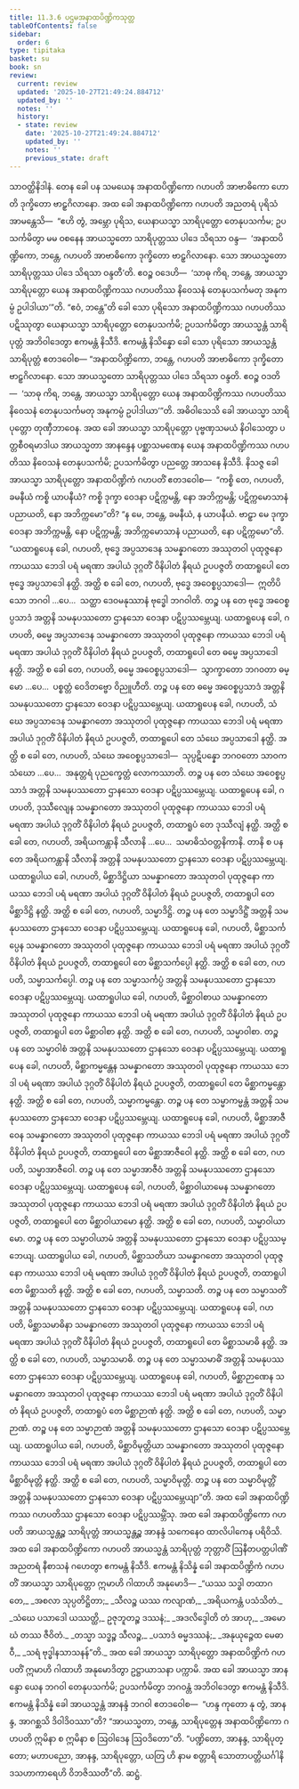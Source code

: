 ```yaml
---
title: 11.3.6 ပဌမအနာထပိဏ္ဍိကသုတ္တ
tableOfContents: false
sidebar:
  order: 6
type: tipitaka
basket: su
book: sn
review:
  current: review
  updated: '2025-10-27T21:49:24.884712'
  updated_by: ''
  notes: ''
  history:
  - state: review
    date: '2025-10-27T21:49:24.884712'
    updated_by: ''
    notes: ''
    previous_state: draft
---
```



<ReviewStatus review={frontmatter.review} showDetails={true} />

<HypothesisAnnotation frontmatter={frontmatter} />

<DynamicBreadcrumb />

<Division number="1022" book="sn" e="ch" v="18" p="432">

<Paragraph number="1942" book="sn">
သာဝတ္ထိနိဒါနံ. တေန ခေါ ပန သမယေန အနာထပိဏ္ဍိကော ဂဟပတိ အာဗာဓိကော ဟောတိ ဒုက္ခိတော ဗာဠှဂိလာနော. အထ ခေါ အနာထပိဏ္ဍိကော ဂဟပတိ အညတရံ ပုရိသံ အာမန္တေသိ—  “ဧဟိ တွံ, အမ္ဘော ပုရိသ, ယေနာယသ္မာ သာရိပုတ္တော တေနုပသင်္ကမ; ဥပသင်္ကမိတွာ မမ ဝစနေန အာယသ္မတော သာရိပုတ္တဿ ပါဒေ သိရသာ ဝန္ဒ—  ‘အနာထပိဏ္ဍိကော, ဘန္တေ, ဂဟပတိ အာဗာဓိကော ဒုက္ခိတော ဗာဠှဂိလာနော. သော အာယသ္မတော သာရိပုတ္တဿ ပါဒေ သိရသာ ဝန္ဒတီ’တိ. ဧဝဉ္စ ဝဒေဟိ—  ‘သာဓု ကိရ, ဘန္တေ, အာယသ္မာ သာရိပုတ္တော ယေန အနာထပိဏ္ဍိကဿ ဂဟပတိဿ နိဝေသနံ တေနုပသင်္ကမတု အနုကမ္ပံ ဥပါဒါယာ’”တိ.
</Paragraph>

<Paragraph number="1943" book="sn">
“ဧဝံ, ဘန္တေ”တိ ခေါ သော ပုရိသော အနာထပိဏ္ဍိကဿ ဂဟပတိဿ ပဋိဿုတွာ ယေနာယသ္မာ သာရိပုတ္တော တေနုပသင်္ကမိ; ဥပသင်္ကမိတွာ အာယသ္မန္တံ သာရိပုတ္တံ အဘိဝါဒေတွာ ဧကမန္တံ နိသီဒိ. ဧကမန္တံ နိသိန္နော ခေါ သော ပုရိသော အာယသ္မန္တံ သာရိပုတ္တံ ဧတဒဝေါစ—
</Paragraph>

<Paragraph number="1944" book="sn">
“အနာထပိဏ္ဍိကော, ဘန္တေ, ဂဟပတိ အာဗာဓိကော ဒုက္ခိတော ဗာဠှဂိလာနော. သော အာယသ္မတော သာရိပုတ္တဿ ပါဒေ သိရသာ ဝန္ဒတိ. ဧဝဉ္စ ဝဒတိ—  ‘သာဓု ကိရ, ဘန္တေ, အာယသ္မာ သာရိပုတ္တော ယေန အနာထပိဏ္ဍိကဿ ဂဟပတိဿ နိဝေသနံ တေနုပသင်္ကမတု အနုကမ္ပံ ဥပါဒါယာ’”တိ. အဓိဝါသေသိ ခေါ အာယသ္မာ သာရိပုတ္တော တုဏှီဘာဝေန.
</Paragraph>

<Paragraph number="1945" book="sn">
အထ ခေါ အာယသ္မာ သာရိပုတ္တော ပုဗ္ဗဏှသမယံ နိဝါသေတွာ ပတ္တစီဝရမာဒါယ အာယသ္မတာ အာနန္ဒေန ပစ္ဆာသမဏေန ယေန အနာထပိဏ္ဍိကဿ ဂဟပတိဿ နိဝေသနံ တေနုပသင်္ကမိ; ဥပသင်္ကမိတွာ ပညတ္တေ အာသနေ နိသီဒိ. နိသဇ္ဇ ခေါ အာယသ္မာ သာရိပုတ္တော အနာထပိဏ္ဍိကံ ဂဟပတိံ ဧတဒဝေါစ—  “ကစ္စိ တေ, ဂဟပတိ, ခမနီယံ ကစ္စိ ယာပနီယံ? ကစ္စိ ဒုက္ခာ ဝေဒနာ ပဋိက္ကမန္တိ, နော အဘိက္ကမန္တိ; ပဋိက္ကမောသာနံ ပညာယတိ, နော အဘိက္ကမော”တိ? “န မေ, ဘန္တေ, ခမနီယံ, န ယာပနီယံ. ဗာဠှာ မေ ဒုက္ခာ ဝေဒနာ အဘိက္ကမန္တိ, နော ပဋိက္ကမန္တိ; အဘိက္ကမောသာနံ ပညာယတိ, နော ပဋိက္ကမော”တိ.
</Paragraph>

<Paragraph number="1946" book="sn">
“ယထာရူပေန ခေါ, ဂဟပတိ, ဗုဒ္ဓေ အပ္ပသာဒေန သမန္နာဂတော အဿုတဝါ ပုထုဇ္ဇနော ကာယဿ ဘေဒါ ပရံ မရဏာ အပါယံ ဒုဂ္ဂတိံ ဝိနိပါတံ နိရယံ ဥပပဇ္ဇတိ တထာရူပေါ တေ ဗုဒ္ဓေ အပ္ပသာဒေါ နတ္ထိ. အတ္ထိ စ ခေါ တေ, ဂဟပတိ, ဗုဒ္ဓေ အဝေစ္စပ္ပသာဒေါ—  ဣတိပိ သော ဘဂဝါ …ပေ…  သတ္ထာ ဒေဝမနုဿာနံ ဗုဒ္ဓေါ ဘဂဝါတိ. တဉ္စ ပန တေ ဗုဒ္ဓေ အဝေစ္စပ္ပသာဒံ အတ္တနိ သမနုပဿတော ဌာနသော ဝေဒနာ ပဋိပ္ပဿမ္ဘေယျ.
</Paragraph>

<Paragraph number="1947" book="sn">
ယထာရူပေန ခေါ, ဂဟပတိ, ဓမ္မေ အပ္ပသာဒေန သမန္နာဂတော အဿုတဝါ ပုထုဇ္ဇနော ကာယဿ ဘေဒါ ပရံ မရဏာ အပါယံ ဒုဂ္ဂတိံ ဝိနိပါတံ နိရယံ ဥပပဇ္ဇတိ, တထာရူပေါ တေ ဓမ္မေ အပ္ပသာဒေါ နတ္ထိ. အတ္ထိ စ ခေါ တေ, ဂဟပတိ, ဓမ္မေ အဝေစ္စပ္ပသာဒေါ—  သွာက္ခာတော ဘဂဝတာ ဓမ္မော …ပေ…  ပစ္စတ္တံ ဝေဒိတဗ္ဗော ဝိညူဟီတိ. တဉ္စ ပန တေ ဓမ္မေ အဝေစ္စပ္ပသာဒံ အတ္တနိ သမနုပဿတော ဌာနသော ဝေဒနာ ပဋိပ္ပဿမ္ဘေယျ.
</Paragraph>

<Paragraph number="1948" book="sn">
ယထာရူပေန ခေါ, ဂဟပတိ, သံဃေ အပ္ပသာဒေန သမန္နာဂတော အဿုတဝါ ပုထုဇ္ဇနော ကာယဿ ဘေဒါ ပရံ မရဏာ အပါယံ ဒုဂ္ဂတိံ ဝိနိပါတံ နိရယံ ဥပပဇ္ဇတိ, တထာရူပေါ တေ သံဃေ အပ္ပသာဒေါ နတ္ထိ. အတ္ထိ စ ခေါ တေ, ဂဟပတိ, သံဃေ အဝေစ္စပ္ပသာဒေါ—  သုပ္ပဋိပန္နော ဘဂဝတော သာဝကသံဃော …ပေ…  အနုတ္တရံ ပုညက္ခေတ္တံ လောကဿာတိ. တဉ္စ ပန တေ သံဃေ အဝေစ္စပ္ပသာဒံ အတ္တနိ သမနုပဿတော ဌာနသော ဝေဒနာ ပဋိပ္ပဿမ္ဘေယျ.
</Paragraph>

<Paragraph number="1949" book="sn">
ယထာရူပေန ခေါ, ဂဟပတိ, ဒုဿီလျေန သမန္နာဂတော အဿုတဝါ ပုထုဇ္ဇနော ကာယဿ ဘေဒါ ပရံ မရဏာ အပါယံ ဒုဂ္ဂတိံ ဝိနိပါတံ နိရယံ ဥပပဇ္ဇတိ, တထာရူပံ တေ ဒုဿီလျံ နတ္ထိ. အတ္ထိ စ ခေါ တေ, ဂဟပတိ, အရိယကန္တာနိ သီလာနိ …ပေ…  သမာဓိသံဝတ္တနိကာနိ. တာနိ စ ပန တေ အရိယကန္တာနိ သီလာနိ အတ္တနိ သမနုပဿတော ဌာနသော ဝေဒနာ ပဋိပ္ပဿမ္ဘေယျ.
</Paragraph>

<Paragraph number="1950" book="sn">
ယထာရူပါယ ခေါ, ဂဟပတိ, မိစ္ဆာဒိဋ္ဌိယာ သမန္နာဂတော အဿုတဝါ ပုထုဇ္ဇနော ကာယဿ ဘေဒါ ပရံ မရဏာ အပါယံ ဒုဂ္ဂတိံ ဝိနိပါတံ နိရယံ ဥပပဇ္ဇတိ, တထာရူပါ တေ မိစ္ဆာဒိဋ္ဌိ နတ္ထိ. အတ္ထိ စ ခေါ တေ, ဂဟပတိ, သမ္မာဒိဋ္ဌိ. တဉ္စ ပန တေ သမ္မာဒိဋ္ဌိံ အတ္တနိ သမနုပဿတော ဌာနသော ဝေဒနာ ပဋိပ္ပဿမ္ဘေယျ.
</Paragraph>

<Paragraph number="1951" book="sn">
ယထာရူပေန ခေါ, ဂဟပတိ, မိစ္ဆာသင်္ကပ္ပေန သမန္နာဂတော အဿုတဝါ ပုထုဇ္ဇနော ကာယဿ ဘေဒါ ပရံ မရဏာ အပါယံ ဒုဂ္ဂတိံ ဝိနိပါတံ နိရယံ ဥပပဇ္ဇတိ, တထာရူပေါ တေ မိစ္ဆာသင်္ကပ္ပေါ နတ္ထိ. အတ္ထိ စ ခေါ တေ, ဂဟပတိ, သမ္မာသင်္ကပ္ပေါ. တဉ္စ ပန တေ သမ္မာသင်္ကပ္ပံ အတ္တနိ သမနုပဿတော ဌာနသော ဝေဒနာ ပဋိပ္ပဿမ္ဘေယျ.
</Paragraph>

<Paragraph number="1952" book="sn">
ယထာရူပါယ ခေါ, ဂဟပတိ, မိစ္ဆာဝါစာယ သမန္နာဂတော အဿုတဝါ ပုထုဇ္ဇနော ကာယဿ ဘေဒါ ပရံ မရဏာ အပါယံ ဒုဂ္ဂတိံ ဝိနိပါတံ နိရယံ ဥပပဇ္ဇတိ, တထာရူပါ တေ မိစ္ဆာဝါစာ နတ္ထိ. အတ္ထိ စ ခေါ တေ, ဂဟပတိ, သမ္မာဝါစာ. တဉ္စ ပန တေ သမ္မာဝါစံ အတ္တနိ သမနုပဿတော ဌာနသော ဝေဒနာ ပဋိပ္ပဿမ္ဘေယျ.
</Paragraph>

<Paragraph number="1953" book="sn">
ယထာရူပေန ခေါ, ဂဟပတိ, မိစ္ဆာကမ္မန္တေန သမန္နာဂတော အဿုတဝါ ပုထုဇ္ဇနော ကာယဿ ဘေဒါ ပရံ မရဏာ အပါယံ ဒုဂ္ဂတိံ ဝိနိပါတံ နိရယံ ဥပပဇ္ဇတိ, တထာရူပေါ တေ မိစ္ဆာကမ္မန္တော နတ္ထိ. အတ္ထိ စ ခေါ တေ, ဂဟပတိ, သမ္မာကမ္မန္တော. တဉ္စ ပန တေ သမ္မာကမ္မန္တံ အတ္တနိ သမနုပဿတော ဌာနသော ဝေဒနာ ပဋိပ္ပဿမ္ဘေယျ.
</Paragraph>

<Paragraph number="1954" book="sn">
ယထာရူပေန ခေါ, ဂဟပတိ, မိစ္ဆာအာဇီဝေန သမန္နာဂတော အဿုတဝါ ပုထုဇ္ဇနော ကာယဿ ဘေဒါ ပရံ မရဏာ အပါယံ ဒုဂ္ဂတိံ ဝိနိပါတံ နိရယံ ဥပပဇ္ဇတိ, တထာရူပေါ တေ မိစ္ဆာအာဇီဝေါ နတ္ထိ. အတ္ထိ စ ခေါ တေ, ဂဟပတိ, သမ္မာအာဇီဝေါ. တဉ္စ ပန တေ သမ္မာအာဇီဝံ အတ္တနိ သမနုပဿတော ဌာနသော ဝေဒနာ ပဋိပ္ပဿမ္ဘေယျ.
</Paragraph>

<Paragraph number="1955" book="sn">
ယထာရူပေန ခေါ, ဂဟပတိ, မိစ္ဆာဝါယာမေန သမန္နာဂတော အဿုတဝါ ပုထုဇ္ဇနော ကာယဿ ဘေဒါ ပရံ မရဏာ အပါယံ ဒုဂ္ဂတိံ ဝိနိပါတံ နိရယံ ဥပပဇ္ဇတိ, တထာရူပေါ တေ မိစ္ဆာဝါယာမော နတ္ထိ. အတ္ထိ စ ခေါ တေ, ဂဟပတိ, သမ္မာဝါယာမော. တဉ္စ ပန တေ သမ္မာဝါယာမံ အတ္တနိ သမနုပဿတော ဌာနသော ဝေဒနာ ပဋိပ္ပဿမ္ဘေယျ.
</Paragraph>

<Paragraph number="1956" book="sn">
ယထာရူပါယ ခေါ, ဂဟပတိ, မိစ္ဆာသတိယာ သမန္နာဂတော အဿုတဝါ ပုထုဇ္ဇနော ကာယဿ ဘေဒါ ပရံ မရဏာ အပါယံ ဒုဂ္ဂတိံ ဝိနိပါတံ နိရယံ ဥပပဇ္ဇတိ, တထာရူပါ တေ မိစ္ဆာသတိ နတ္ထိ. အတ္ထိ စ ခေါ တေ, ဂဟပတိ, သမ္မာသတိ. တဉ္စ ပန တေ သမ္မာသတိံ အတ္တနိ သမနုပဿတော ဌာနသော ဝေဒနာ ပဋိပ္ပဿမ္ဘေယျ.
</Paragraph>

<Paragraph number="1957" book="sn">
ယထာရူပေန ခေါ, ဂဟပတိ, မိစ္ဆာသမာဓိနာ သမန္နာဂတော အဿုတဝါ ပုထုဇ္ဇနော ကာယဿ ဘေဒါ ပရံ မရဏာ အပါယံ ဒုဂ္ဂတိံ ဝိနိပါတံ နိရယံ ဥပပဇ္ဇတိ, တထာရူပေါ တေ မိစ္ဆာသမာဓိ နတ္ထိ. အတ္ထိ စ ခေါ တေ, ဂဟပတိ, သမ္မာသမာဓိ. တဉ္စ ပန တေ သမ္မာသမာဓိံ အတ္တနိ သမနုပဿတော ဌာနသော ဝေဒနာ ပဋိပ္ပဿမ္ဘေယျ.
</Paragraph>

<Paragraph number="1958" book="sn">
ယထာရူပေန ခေါ, ဂဟပတိ, မိစ္ဆာဉာဏေန သမန္နာဂတော အဿုတဝါ ပုထုဇ္ဇနော ကာယဿ ဘေဒါ ပရံ မရဏာ အပါယံ ဒုဂ္ဂတိံ ဝိနိပါတံ နိရယံ ဥပပဇ္ဇတိ, တထာရူပံ တေ မိစ္ဆာဉာဏံ နတ္ထိ. အတ္ထိ စ ခေါ တေ, ဂဟပတိ, သမ္မာဉာဏံ. တဉ္စ ပန တေ သမ္မာဉာဏံ အတ္တနိ သမနုပဿတော ဌာနသော ဝေဒနာ ပဋိပ္ပဿမ္ဘေယျ.
</Paragraph>

<Paragraph number="1959" book="sn">
ယထာရူပါယ ခေါ, ဂဟပတိ, မိစ္ဆာဝိမုတ္တိယာ သမန္နာဂတော အဿုတဝါ ပုထုဇ္ဇနော ကာယဿ ဘေဒါ ပရံ မရဏာ အပါယံ ဒုဂ္ဂတိံ ဝိနိပါတံ နိရယံ ဥပပဇ္ဇတိ, တထာရူပါ တေ မိစ္ဆာဝိမုတ္တိ နတ္ထိ. အတ္ထိ စ ခေါ တေ, ဂဟပတိ, သမ္မာဝိမုတ္တိ. တဉ္စ ပန တေ သမ္မာဝိမုတ္တိံ အတ္တနိ သမနုပဿတော ဌာနသော ဝေဒနာ ပဋိပ္ပဿမ္ဘေယျာ”တိ.
</Paragraph>

<Paragraph number="1960" book="sn">
အထ ခေါ အနာထပိဏ္ဍိကဿ ဂဟပတိဿ ဌာနသော ဝေဒနာ ပဋိပ္ပဿမ္ဘိံသု. အထ ခေါ အနာထပိဏ္ဍိကော ဂဟပတိ အာယသ္မန္တဉ္စ သာရိပုတ္တံ အာယသ္မန္တဉ္စ အာနန္ဒံ သကေနေဝ ထာလိပါကေန ပရိဝိသိ. အထ ခေါ အနာထပိဏ္ဍိကော ဂဟပတိ အာယသ္မန္တံ သာရိပုတ္တံ ဘုတ္တာဝိံ ဩနီတပတ္တပါဏိံ အညတရံ နီစာသနံ ဂဟေတွာ ဧကမန္တံ နိသီဒိ. ဧကမန္တံ နိသိန္နံ ခေါ အနာထပိဏ္ဍိကံ ဂဟပတိံ အာယသ္မာ သာရိပုတ္တော ဣမာဟိ ဂါထာဟိ အနုမောဒိ—
</Paragraph>

<Paragraph number="1961" type="verses" book="sn">
_“ယဿ သဒ္ဓါ တထာဂတေ,_  
_အစလာ သုပ္ပတိဋ္ဌိတာ;_  
_သီလဉ္စ ယဿ ကလျာဏံ,_  
_အရိယကန္တံ ပသံသိတံ._  

</Paragraph>

<Paragraph number="1962" type="verses" book="sn">
_သံဃေ ပသာဒေါ ယဿတ္ထိ,_  
ဥဇုဘူတဉ္စ ဒဿနံ;_  
_အဒလိဒ္ဒေါတိ တံ အာဟု,_  
_အမောဃံ တဿ ဇီဝိတံ._  

</Paragraph>

<Paragraph number="1963" type="verses" book="sn">
_တသ္မာ သဒ္ဓဉ္စ သီလဉ္စ,_  
_ပသာဒံ ဓမ္မဒဿနံ;_  
_အနုယုဉ္ဇေထ မေဓာဝီ,_  
_သရံ ဗုဒ္ဓါနသာသနန်”တိ._  

</Paragraph>

<Paragraph number="1964" book="sn">
အထ ခေါ အာယသ္မာ သာရိပုတ္တော အနာထပိဏ္ဍိကံ ဂဟပတိံ ဣမာဟိ ဂါထာဟိ အနုမောဒိတွာ ဥဋ္ဌာယာသနာ ပက္ကာမိ.
</Paragraph>

<Paragraph number="1965" book="sn">
အထ ခေါ အာယသ္မာ အာနန္ဒော ယေန ဘဂဝါ တေနုပသင်္ကမိ; ဥပသင်္ကမိတွာ ဘဂဝန္တံ အဘိဝါဒေတွာ ဧကမန္တံ နိသီဒိ. ဧကမန္တံ နိသိန္နံ ခေါ အာယသ္မန္တံ အာနန္ဒံ ဘဂဝါ ဧတဒဝေါစ—  “ဟန္ဒ ကုတော နု တွံ, အာနန္ဒ, အာဂစ္ဆသိ ဒိဝါဒိဝဿာ”တိ? “အာယသ္မတာ, ဘန္တေ, သာရိပုတ္တေန အနာထပိဏ္ဍိကော ဂဟပတိ ဣမိနာ စ ဣမိနာ စ ဩဝါဒေန ဩဝဒိတော”တိ. “ပဏ္ဍိတော, အာနန္ဒ, သာရိပုတ္တော; မဟာပညော, အာနန္ဒ, သာရိပုတ္တော, ယတြ ဟိ နာမ စတ္တာရိ သောတာပတ္တိယင်္ဂါနိ ဒသဟာကာရေဟိ ဝိဘဇိဿတီ”တိ.

</Paragraph>
</Division>

<Paragraph number="1966" type="center" book="sn">
ဆဋ္ဌံ.
</Paragraph>